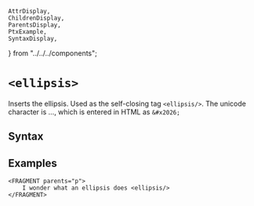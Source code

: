     AttrDisplay,
    ChildrenDisplay,
    ParentsDisplay,
    PtxExample,
    SyntaxDisplay,
} from "../../../components";

# `<ellipsis>`

Inserts the ellipsis. Used as the self-closing tag `<ellipsis/>`.
The unicode character is &#x2026;, which is entered in HTML as `&#x2026;`

## Syntax

<SyntaxDisplay name="ellipsis" />

## Examples
```ptx-example
<FRAGMENT parents="p">
    I wonder what an ellipsis does <ellipsis/>
</FRAGMENT>
```